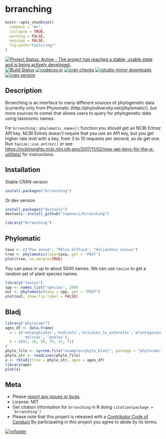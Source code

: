 brranching
==========

```r
knitr::opts_chunk$set(
  comment = "#>",
  collapse = TRUE,
  warning = FALSE,
  message = FALSE,
  fig.path="tools/img/"
)
```

[![Project Status: Active - The project has reached a stable, usable state and is being actively developed.](http://www.repostatus.org/badges/latest/active.svg)](http://www.repostatus.org/#active)
[![Build Status](https://travis-ci.org/ropensci/brranching.svg?branch=master)](https://travis-ci.org/ropensci/brranching)
[![codecov.io](https://codecov.io/github/ropensci/brranching/coverage.svg?branch=master)](https://codecov.io/github/ropensci/brranching?branch=master)
[![cran checks](https://cranchecks.info/badges/worst/brranching)](https://cranchecks.info/pkgs/brranching)
[![rstudio mirror downloads](http://cranlogs.r-pkg.org/badges/brranching)](https://github.com/metacran/cranlogs.app)
[![cran version](https://www.r-pkg.org/badges/version/brranching)](https://cran.r-project.org/package=brranching)

## Description

Brranching is an interface to many different sources of phylogenetic data (currently only from Phylomatic (http://phylodiversity.net/phylomatic/), but more sources to come) that allows users to query for phylogenetic data using taxonomic names.  

For `brranching::phylomatic_names()` function you should get an NCBI Entrez API key. NCBI Entrez doesn't require that 
you use an API key, but you get higher rate limit with a key, from 3 to 10 requests per second, so do 
get one. Run `taxize::use_entrez()` or see 
<https://ncbiinsights.ncbi.nlm.nih.gov/2017/11/02/new-api-keys-for-the-e-utilities/>
for instructions.

## Installation

Stable CRAN version

```r
install.packages("brranching")
```

Or dev version

```r
install.packages("devtools")
devtools::install_github("ropensci/brranching")
```

```r
library("brranching")
```

## Phylomatic

```r
taxa <- c("Poa annua", "Phlox diffusa", "Helianthus annuus")
tree <- phylomatic(taxa=taxa, get = 'POST')
plot(tree, no.margin=TRUE)
```

You can pass in up to about 5000 names. We can use `taxize` to get a random set of plant species names.

```r
library("taxize")
spp <- names_list("species", 200)
out <- phylomatic(taxa = spp, get = "POST")
plot(out, show.tip.label = FALSE)
```

## Bladj

```r
library("phylocomr")
ages_df <- data.frame(
  a = c('malpighiales','eudicots','ericales_to_asterales','plantaginaceae',
        'malvids', 'poales'),
  b = c(81, 20, 56, 76, 47, 71)
)
phylo_file <- system.file("examples/phylo_bladj", package = "phylocomr")
phylo_str <- readLines(phylo_file)
x <- rbladj(tree = phylo_str, ages = ages_df)
library(ape)
plot(x)
```

## Meta

* Please [report any issues or bugs](https://github.com/ropensci/brranching/issues).
* License: MIT
* Get citation information for `brranching` in R doing `citation(package = 'brranching')`
* Please note that this project is released with a [Contributor Code of Conduct][coc]
By participating in this project you agree to abide by its terms.

[![rofooter](https://ropensci.org/public_images/github_footer.png)](https://ropensci.org)

[coc]: https://github.com/ropensci/brranching/blob/master/CODE_OF_CONDUCT.md
